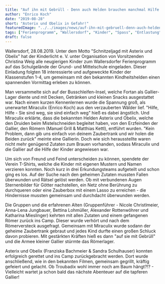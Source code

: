 ```yaml
---
title: "Auf ihn mit Gebrüll - Denn auch Helden brauchen manchmal Hilfe!"
author: "Enrico Koch"
date: "2019-08-28"
short: "Asterix und Obelix in Gefahr!"
featuredImage: "../../images/news/auf-ihn-mit-gebruell-denn-auch-helden-brauchen-manchmal-hilfe.jpg"
tags: ["Ferienprogramm", "Wallersdorf", "Kinder", "Spass", "Entlastung"]
draft: false
---
```

Wallersdorf, 28.08.2019. Unter dem Motto "Schnitzeljagd mit Asterix und Obelix" hat der Kinderlicht e. V. unter Organisation von Vorsitzenden Christina Weig alle neugierigen Kinder zum Wallersdorfer Ferienprogramm auf das Schulgelände der Grund- und Mittelschule eingeladen. Dieser Einladung folgten 18 interessierte und aufgeweckte Kinder der Klassenstufen 1-4, um gemeinsam mit den bekannten Kindheitshelden einen spannenden Vormittag erleben zu können.

Man versammelte sich auf der Busschleifen-Insel, welche Fortan als Gallier-Lager diente und mit Decken, Getränken und kleinen Snacks ausgestattet war. Nach einem kurzen Kennenlernen wurde die Spannung groß, als unerwartet Miraculix (Enrico Koch) aus den verzauberten Wälder lief. "Hilfe, Hilfe - Sie sind weg, sie sind einfach weg" hieß es dabei ängstlich. Und Miraculix erklärte, dass die bekannten Helden Asterix und Obelix, welche den Druiden beim Mistelschneiden begleitet haben, von den Erzfeinden der Gallier, den Römern (Manuel Grill & Matthias Kettl), entführt wurden. "Kein Problem, dann gib uns einfach von deinem Zaubertrank und wir holen die Beiden zurück" meinte eine Gallierin. Doch wie sich herausstellte waren nicht mehr genügend Zutaten zum Brauen vorhanden, sodass Miraculix und die Gallier auf die Hilfe der Kinder angewiesen war.

Um sich von Freund und Feind unterscheiden zu können, spendete der Verein T-Shirts, welche die Kinder mit eigenen Mustern und Namen verzieren konnten. Noch kurz in drei Erkundungsteams aufgeteilt und schon ging es los. Auf der Suche nach den geheimen Zutaten mussten Fallen überwunden und Rätsel gelöst werden. Ob mit verbundenen Augen Sternenbilder für Götter nachstellen, ein Netz ohne Berührung zu durchqueren oder eine Zauberbox mit einem Lasso zu erreichen - die Hindernisse mussten gemeinsam und durchdacht überwunden werden.

Die Gruppen und die erfahrenen Alten (Gruppenführer - Nicole Christlmeier, Anna-Lena Jungbauer, Bettina Lohmüller, Alexander Rottenwöhrer und Katharina Mieslinger) kehrten mit allen Zutaten und einem gefangenen Römer zurück ins Camp. Dieser wurde verhört und nach dem Römerversteck ausgefragt. Gemeinsam mit Miraculix wurde sodann der geheime Zaubertrank gebraut und jedes Kind durfte einen großen Schluck davon probieren. Mit gestärkten Kräften hieß es dann "auf sie mit Gebrüll" und die Armee kleiner Gallier stürmte das Römerlager.

Asterix und Obelix (Franziska Bachmeier & Sandra Schulhauser) konnten erfolgreich gerettet und ins Camp zurückgebracht werden. Dort wurde anschließend, wie in den bekannten Filmen, gemeinsam gegrillt, kräftig gefeiert und gelacht. Ob Troubadix wohl immer noch am Baum hängt?!? - Vielleicht wartet ja schon bald das nächste Abenteuer auf die tapferen Gallier!